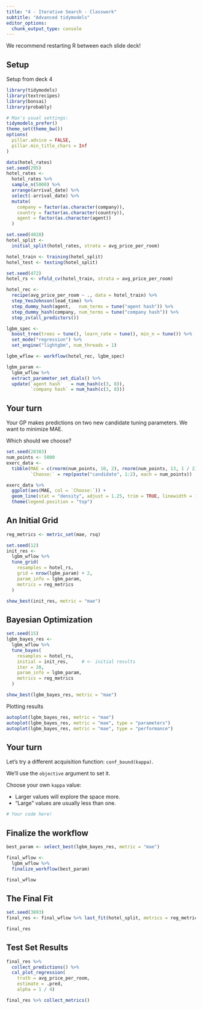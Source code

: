 ```yaml
---
title: "4 - Iterative Search - Classwork"
subtitle: "Advanced tidymodels"
editor_options: 
  chunk_output_type: console
---
```


We recommend restarting R between each slide deck!

## Setup

Setup from deck 4

```r
library(tidymodels)
library(textrecipes)
library(bonsai)
library(probably)

# Max's usual settings: 
tidymodels_prefer()
theme_set(theme_bw())
options(
  pillar.advice = FALSE, 
  pillar.min_title_chars = Inf
)

data(hotel_rates)
set.seed(295)
hotel_rates <- 
  hotel_rates %>% 
  sample_n(5000) %>% 
  arrange(arrival_date) %>% 
  select(-arrival_date) %>% 
  mutate(
    company = factor(as.character(company)),
    country = factor(as.character(country)),
    agent = factor(as.character(agent))
  )

set.seed(4028)
hotel_split <-
  initial_split(hotel_rates, strata = avg_price_per_room)

hotel_train <- training(hotel_split)
hotel_test <- testing(hotel_split)

set.seed(472)
hotel_rs <- vfold_cv(hotel_train, strata = avg_price_per_room)

hotel_rec <-
  recipe(avg_price_per_room ~ ., data = hotel_train) %>%
  step_YeoJohnson(lead_time) %>%
  step_dummy_hash(agent,   num_terms = tune("agent hash")) %>%
  step_dummy_hash(company, num_terms = tune("company hash")) %>%
  step_zv(all_predictors())

lgbm_spec <- 
  boost_tree(trees = tune(), learn_rate = tune(), min_n = tune()) %>% 
  set_mode("regression") %>% 
  set_engine("lightgbm", num_threads = 1)

lgbm_wflow <- workflow(hotel_rec, lgbm_spec)

lgbm_param <-
  lgbm_wflow %>%
  extract_parameter_set_dials() %>%
  update(`agent hash`   = num_hash(c(3, 8)),
         `company hash` = num_hash(c(3, 8)))
```

## Your turn

Your GP makes predictions on two new candidate tuning parameters. We want to minimize MAE.

Which should we choose?

```r
set.seed(28383)
num_points <- 5000
exerc_data <- 
  tibble(MAE = c(rnorm(num_points, 10, 2), rnorm(num_points, 13, 1 / 2)),
         `Choose:` = rep(paste("candidate", 1:2), each = num_points))

exerc_data %>% 
  ggplot(aes(MAE, col = `Choose:`)) + 
  geom_line(stat = "density", adjust = 1.25, trim = TRUE, linewidth = 1) +
  theme(legend.position = "top")
```

## An Initial Grid

```r
reg_metrics <- metric_set(mae, rsq)

set.seed(12)
init_res <-
  lgbm_wflow %>%
  tune_grid(
    resamples = hotel_rs,
    grid = nrow(lgbm_param) + 2,
    param_info = lgbm_param,
    metrics = reg_metrics
  )

show_best(init_res, metric = "mae")
```

## Bayesian Optimization 

```r
set.seed(15)
lgbm_bayes_res <-
  lgbm_wflow %>%
  tune_bayes(
    resamples = hotel_rs,
    initial = init_res,     # <- initial results
    iter = 20,
    param_info = lgbm_param,
    metrics = reg_metrics
  )

show_best(lgbm_bayes_res, metric = "mae")
```

Plotting results

```r
autoplot(lgbm_bayes_res, metric = "mae")
autoplot(lgbm_bayes_res, metric = "mae", type = "parameters")
autoplot(lgbm_bayes_res, metric = "mae", type = "performance")
```

## Your turn

Let's try a different acquisition function: `conf_bound(kappa)`.

We'll use the `objective` argument to set it.

Choose your own `kappa` value:

- Larger values will explore the space more.
- "Large" values are usually less than one.

```r
# Your code here!

```

## Finalize the workflow

```r
best_param <- select_best(lgbm_bayes_res, metric = "mae")

final_wflow <- 
  lgbm_wflow %>% 
  finalize_workflow(best_param)

final_wflow
```

## The Final Fit

```r
set.seed(3893)
final_res <- final_wflow %>% last_fit(hotel_split, metrics = reg_metrics)

final_res
```

## Test Set Results

```r
final_res %>% 
  collect_predictions() %>% 
  cal_plot_regression(
    truth = avg_price_per_room, 
    estimate = .pred, 
    alpha = 1 / 4)
```

```r
final_res %>% collect_metrics()
```
